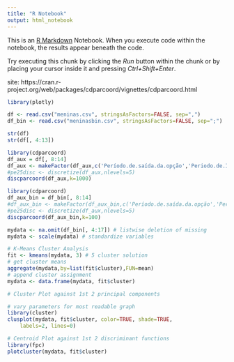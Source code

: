 ```yaml
---
title: "R Notebook"
output: html_notebook
---
```


This is an [R Markdown](http://rmarkdown.rstudio.com) Notebook. When you execute code within the notebook, the results appear beneath the code. 

Try executing this chunk by clicking the *Run* button within the chunk or by placing your cursor inside it and pressing *Ctrl+Shift+Enter*. 

site:
https://cran.r-project.org/web/packages/cdparcoord/vignettes/cdparcoord.html
```r
library(plotly)

df <- read.csv("meninas.csv", stringsAsFactors=FALSE, sep=",")
df_bin <- read.csv("meninasbin.csv", stringsAsFactors=FALSE, sep=";")
```

```r
str(df)
str(df[, 4:13])
```


```r
library(cdparcoord)
df_aux = df[, 8:14]
df_aux <- makeFactor(df_aux,c('Período.de.saída.da.opção','Periodo.de.Ingresso.na.Unb','Periodo.de.ingresso.na.opção'))
#pe25disc <- discretize(df_aux,nlevels=5)  
discparcoord(df_aux,k=1000)
```


```r
library(cdparcoord)
df_aux_bin = df_bin[, 8:14]
#df_aux_bin <- makeFactor(df_aux_bin,c('Período.de.saída.da.opção','Periodo.de.Ingresso.na.Unb','Periodo.de.ingresso.na.opção'))
#pe25disc <- discretize(df_aux,nlevels=5)  
discparcoord(df_aux_bin,k=100)
```

```r
mydata <- na.omit(df_bin[, 4:17]) # listwise deletion of missing
mydata <- scale(mydata) # standardize variables
```

```r
# K-Means Cluster Analysis
fit <- kmeans(mydata, 3) # 5 cluster solution
# get cluster means 
aggregate(mydata,by=list(fit$cluster),FUN=mean)
# append cluster assignment
mydata <- data.frame(mydata, fit$cluster)
```

```r
# Cluster Plot against 1st 2 principal components

# vary parameters for most readable graph
library(cluster) 
clusplot(mydata, fit$cluster, color=TRUE, shade=TRUE, 
  	labels=2, lines=0)

# Centroid Plot against 1st 2 discriminant functions
library(fpc)
plotcluster(mydata, fit$cluster)


```









